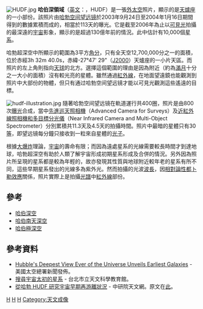 {{noteTA
|T=zh-cn:哈勃超深空; zh-tw:哈伯深領域; zh-hk:哈勃超深空;
|1=zh-cn:哈勃; zh-tw:哈伯; zh-hk:哈勃;
|2=zh-cn:哈勃超深空; zh-tw:哈伯深領域; zh-hk:哈勃超深空;
|3=zh-cn:哈勃空间望远镜; zh-tw:哈伯太空望遠鏡; zh-hk:哈勃太空望遠鏡;
}}
[[File:HUDF.jpg|thumb]]
'''哈伯深領域'''（[[英文|英文]]：{{lang|en|Hubble Ultra Deep Field}}，HUDF）是一張[[外太空|外太空]]照片，顯示的是[[天爐座|天爐座]]的一小部份。該照片由[[哈勃空间望远镜|哈勃空间望远镜]]於2003年9月24日至2004年1月16日期間得到的數據累積而成的，相當於113天的曝光。它是截至2006年為止以[[可見光|可見光]]拍攝的最深遠的[[宇宙|宇宙]]影象，顯示的是超過130億年前的情況。此中估計有10,000個[[河外星系|星系]]。

哈勃超深空中所顯示的範圍為3平方[[角分|角分]]，只有全天空12,700,000分之一的面積，位於赤經3h 32m 40.0s，赤緯-27°47' 29"（[[J2000|J2000]]）天爐座的一小片天區。而照片的左上角則指向[[天球|天球]]的北方。選擇這個範圍的理由是因為附近（約為[[滿月|滿月]]十分之一大小的面積）沒有較光亮的星體。雖然通過[[紅外線|紅外線]]，在地面望遠鏡也能觀測到照片中大部份的物體，但只有通过哈勃空间望远镜才能以可見光觀測這些遙遠的目標。

[[File:hudf-illustration.jpg|thumb]]
隨著哈勃空间望远镜在軌道運行共400圈，照片是由800次[[曝光|曝光]]合成，當中[[先進巡天照相機|先進巡天照相機]]（Advanced Camera for Surveys）及[[近紅外線照相機和多目標分光儀|近紅外線照相機和多目標分光儀]]（Near Infrared Camera and Multi-Object Spectrometer）分別累積共11.3天及4.5天的拍攝時間。照片中最暗的星體只有30[[星等|等]]，即望远镜每分鐘只接收到一粒來自星體的[[光子|光子]]。

根據[[大爆炸|大爆炸]]理論，[[宇宙|宇宙]]的壽命有限；而因為遠處星系的光線需要較長時間才到達地球，哈勃超深空有助於人類了解宇宙形成初期星系形成及合併的情況。另外因為照片所呈現的星系都是較為年輕的，故亦發現其性質與地球附近較年老的星系有所不同，這些早期星系發出的光線多為紫外光。然而拍攝的光波[[波長|波長]]，因[[相對論性都卜勒效應|相對論性都卜勒效應]]關係，照片實際上是拍攝[[光譜|光譜]]中[[紅外線|紅外線]]部份。

==參考==
*[[哈伯深空|哈伯深空]]
*[[哈伯南天深空|哈伯南天深空]]
*[[哈伯極深空|哈伯極深空]]

==參考資料==
{{commons category|Hubble Ultra Deep Field}}
*[http://hubblesite.org/newscenter/newsdesk/archive/releases/2004/07/text/ Hubble's Deepest View Ever of the Universe Unveils Earliest Galaxies]{{Wayback|url=http://hubblesite.org/newscenter/newsdesk/archive/releases/2004/07/text/ |date=20081013081426 }} - 美國太空總署新聞發佈。
*[https://web.archive.org/web/20070308031356/http://www.tam.gov.tw/news/2004/200406/04060602.htm 搜尋宇宙太初的星系] - 台北市立天文科學教育館。
*[http://asweb.asiaa.sinica.edu.tw/modules/news/article.php?storyid=393 從哈勃 HUDF 研究宇宙早期再游離狀況]{{dead link|date=2017年12月 |bot=InternetArchiveBot |fix-attempted=yes }} - 中研院天文網。原文在[http://hubblesite.org/newscenter/archive/releases/2004/28/text/ 此]{{Wayback|url=http://hubblesite.org/newscenter/archive/releases/2004/28/text/ |date=20160927055058 }}。

{{哈伯太空望遠鏡}}

[[Category:哈伯太空望遠鏡影像|H]]
[[Category:天文观测|H]]
[[Category:宇宙学|H]]
[[Category:天文成像|Category:天文成像]]